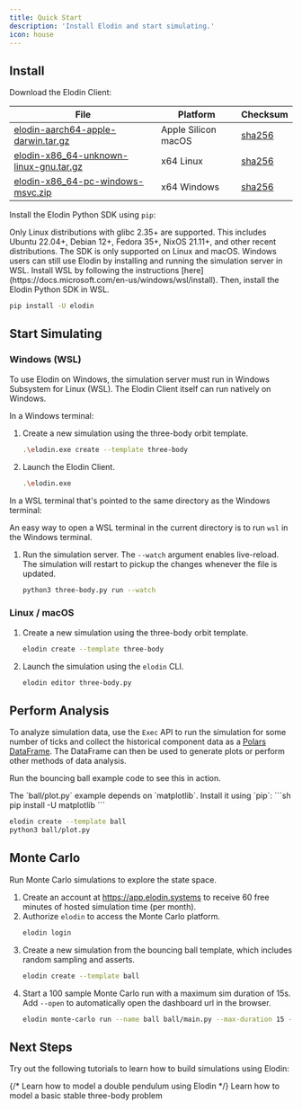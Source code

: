 ```yaml
---
title: Quick Start
description: 'Install Elodin and start simulating.'
icon: house
---
```

## Install

Download the Elodin Client:

| File                                                    | Platform            | Checksum                        |
| ------------------------------------------------------- | ------------------- | ------------------------------- |
| [elodin-aarch64-apple-darwin.tar.gz][elodin-macos]      | Apple Silicon macOS | [sha256][elodin-macos-sha256]   |
| [elodin-x86_64-unknown-linux-gnu.tar.gz][elodin-linux]  | x64 Linux           | [sha256][elodin-linux-sha256]   |
| [elodin-x86_64-pc-windows-msvc.zip][elodin-windows]     | x64 Windows         | [sha256][elodin-windows-sha256] |

[elodin-macos]: https://storage.googleapis.com/elodin-releases/latest/elodin-aarch64-apple-darwin.tar.gz
[elodin-macos-sha256]: https://storage.googleapis.com/elodin-releases/latest/elodin-aarch64-apple-darwin.tar.gz.sha256
[elodin-linux]: https://storage.googleapis.com/elodin-releases/latest/elodin-x86_64-unknown-linux-gnu.tar.gz
[elodin-linux-sha256]: https://storage.googleapis.com/elodin-releases/latest/elodin-x86_64-unknown-linux-gnu.tar.gz.sha256
[elodin-windows]: https://storage.googleapis.com/elodin-releases/latest/elodin-x86_64-pc-windows-msvc.zip
[elodin-windows-sha256]: https://storage.googleapis.com/elodin-releases/latest/elodin-x86_64-pc-windows-msvc.zip.sha256

Install the Elodin Python SDK using `pip`:

<Warning>
Only Linux distributions with glibc 2.35+ are supported.
This includes Ubuntu 22.04+, Debian 12+, Fedora 35+, NixOS 21.11+, and other recent distributions.
</Warning>

<Warning>
The SDK is only supported on Linux and macOS. Windows users can still use Elodin by installing and running the simulation server in WSL.
Install WSL by following the instructions [here](https://docs.microsoft.com/en-us/windows/wsl/install).
Then, install the Elodin Python SDK in WSL.
</Warning>

```sh
pip install -U elodin
```

## Start Simulating

### Windows (WSL)

To use Elodin on Windows, the simulation server must run in Windows Subsystem for Linux (WSL). The Elodin Client itself can run natively on Windows.

In a Windows terminal:

1. Create a new simulation using the three-body orbit template.
    ```sh
    .\elodin.exe create --template three-body
    ```
2. Launch the Elodin Client.
    ```sh
    .\elodin.exe
    ```

In a WSL terminal that's pointed to the same directory as the Windows terminal:

<Info>An easy way to open a WSL terminal in the current directory is to run `wsl` in the Windows terminal.</Info>

1. Run the simulation server.
    <Note>The `--watch` argument enables live-reload. The simulation will restart to pickup the changes whenever the file is updated.</Note>
    ```sh
    python3 three-body.py run --watch
    ```

### Linux / macOS

1. Create a new simulation using the three-body orbit template.
    ```sh
    elodin create --template three-body
    ```
2. Launch the simulation using the `elodin` CLI.
    ```sh
    elodin editor three-body.py
    ```

## Perform Analysis

To analyze simulation data, use the `Exec` API to run the simulation for some number of ticks and collect the historical component data as a [Polars DataFrame].
The DataFrame can then be used to generate plots or perform other methods of data analysis.

Run the bouncing ball example code to see this in action.

<Note>
The `ball/plot.py` example depends on `matplotlib`. Install it using `pip`:
```sh
pip install -U matplotlib
```
</Note>

```sh
elodin create --template ball
python3 ball/plot.py
```

[Polars DataFrame]: https://docs.pola.rs/user-guide/concepts/data-structures/#dataframe

## Monte Carlo

Run Monte Carlo simulations to explore the state space.

1. Create an account at https://app.elodin.systems to receive 60 free minutes of hosted simulation time (per month).
2. Authorize `elodin` to access the Monte Carlo platform.
    ```sh
    elodin login
    ```
3. Create a new simulation from the bouncing ball template, which includes random sampling and asserts.
    ```sh
    elodin create --template ball
    ```
4. Start a 100 sample Monte Carlo run with a maximum sim duration of 15s.
    <Note>Add `--open` to automatically open the dashboard url in the browser.</Note>
    ```sh
    elodin monte-carlo run --name ball ball/main.py --max-duration 15 --samples 100
    ```

## Next Steps

Try out the following tutorials to learn how to build simulations using Elodin:

<CardGroup cols={1}>
  {/* <Card
    title="Double Pendulum Tutorial"
    icon="tornado"
    href="tutorial/double-pend"
  >
  Learn how to model a double pendulum using Elodin
  </Card> */}
  <Card
    title="Three-Body Problem"
    icon="solar-system"
    href="tutorial/3-body"
  >
  Learn how to model a basic stable three-body problem
  </Card>
</CardGroup>
